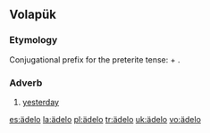 ==Volapük==

===Etymology===
Conjugational prefix for the preterite tense: {{prefix|ä|del|lang=vo}} + {{term|-o|lang=vo}}.

===Adverb===
{{head|vo|adverb}}

# [[yesterday]]

[[es:ädelo]]
[[la:ädelo]]
[[pl:ädelo]]
[[tr:ädelo]]
[[uk:ädelo]]
[[vo:ädelo]]